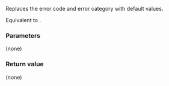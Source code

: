 {{cpp/error/error_code/title|clear}}
{{cpp/error/error_code/navbar}}
{{dcl begin}}
{{dcl|since=c++11|1=
void clear() noexcept;
}}
{{dcl end}}

Replaces the error code and error category with default values.

Equivalent to {{c|1=*this = error_code(0, std::system_category())}}.

===Parameters===
(none)

===Return value===
(none)

{{langlinks|de|es|fr|it|ja|pt|ru|zh}}